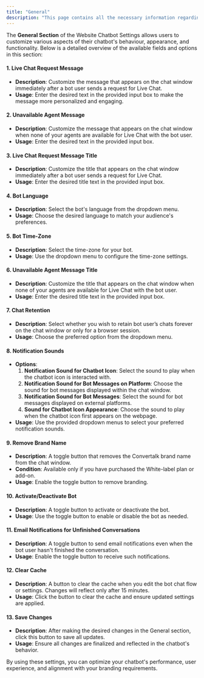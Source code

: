 ```yaml
---
title: "General"
description: "This page contains all the necessary information regarding the general section of the Website chatbot settings."
---
```


The **General Section** of the Website Chatbot Settings allows users to customize various aspects of their chatbot's behaviour, appearance, and functionality. Below is a detailed overview of the available fields and options in this section:

#### **1. Live Chat Request Message** 

- **Description**: Customize the message that appears on the chat window immediately after a bot user sends a request for Live Chat.
- **Usage**: Enter the desired text in the provided input box to make the message more personalized and engaging.

#### **2. Unavailable Agent Message**

- **Description**: Customize the message that appears on the chat window when none of your agents are available for Live Chat with the bot user.
- **Usage**: Enter the desired text in the provided input box.

#### **3. Live Chat Request Message Title**

- **Description**: Customize the title that appears on the chat window immediately after a bot user sends a request for Live Chat.
- **Usage**: Enter the desired title text in the provided input box.

#### **4. Bot Language**

- **Description**: Select the bot's language from the dropdown menu.
- **Usage**: Choose the desired language to match your audience's preferences.

#### **5. Bot Time-Zone**

- **Description**: Select the time-zone for your bot.
- **Usage**: Use the dropdown menu to configure the time-zone settings.

#### **6. Unavailable Agent Message Title**

- **Description**: Customize the title that appears on the chat window when none of your agents are available for Live Chat with the bot user.
- **Usage**: Enter the desired title text in the provided input box.

#### **7. Chat Retention**

- **Description**: Select whether you wish to retain bot user’s chats forever on the chat window or only for a browser session.
- **Usage**: Choose the preferred option from the dropdown menu.

#### **8. Notification Sounds**

- **Options**:
  1. **Notification Sound for Chatbot Icon**: Select the sound to play when the chatbot icon is interacted with.
  2. **Notification Sound for Bot Messages on Platform**: Choose the sound for bot messages displayed within the chat window.
  3. **Notification Sound for Bot Messages**: Select the sound for bot messages displayed on external platforms.
  4. **Sound for Chatbot Icon Appearance**: Choose the sound to play when the chatbot icon first appears on the webpage.
- **Usage**: Use the provided dropdown menus to select your preferred notification sounds.

#### **9. Remove Brand Name**

- **Description**: A toggle button that removes the  Convertalk brand name from the chat window.
- **Condition**: Available only if you have purchased the White-label plan or add-on.
- **Usage**: Enable the toggle button to remove branding.

#### **10. Activate/Deactivate Bot**

- **Description**: A toggle button to activate or deactivate the bot.
- **Usage**: Use the toggle button to enable or disable the bot as needed.

#### **11. Email Notifications for Unfinished Conversations**

- **Description**: A toggle button to send email notifications even when the bot user hasn't finished the conversation.
- **Usage**: Enable the toggle button to receive such notifications.

#### **12. Clear Cache**

- **Description**: A button to clear the cache when you edit the bot chat flow or settings. Changes will reflect only after 15 minutes.
- **Usage**: Click the button to clear the cache and ensure updated settings are applied.

#### **13. Save Changes**

- **Description**: After making the desired changes in the General section, click this button to save all updates.
- **Usage**: Ensure all changes are finalized and reflected in the chatbot's behavior.

By using these settings, you can optimize your chatbot's performance, user experience, and alignment with your branding requirements.